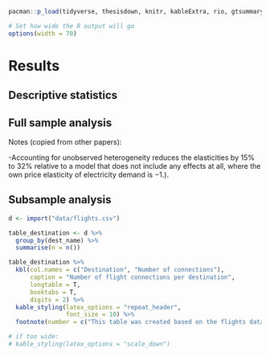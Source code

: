 <!--
Chapter 5 - Results
-->

```r
pacman::p_load(tidyverse, thesisdown, knitr, kableExtra, rio, gtsummary, gt)

# Set how wide the R output will go
options(width = 70)
```

# Results {#results}

## Descriptive statistics {#descriptives}

## Full sample analysis {#full_results}



Notes (copied from other papers):

-Accounting for unobserved heterogeneity reduces the elasticities by 15% to 32% relative to a model that does not include any effects at all, where the own price elasticity of electricity demand is −1.).


## Subsample analysis {#full_results}



```r
d <- import("data/flights.csv")

table_destination <- d %>% 
  group_by(dest_name) %>% 
  summarise(n = n())

table_destination %>% 
  kbl(col.names = c("Destination", "Number of connections"), 
      caption = "Number of flight connections per destination", 
      longtable = T, 
      booktabs = T,
      digits = 2) %>% 
  kable_styling(latex_options = "repeat_header",
                font_size = 10) %>%
  footnote(number = c("This table was created based on the flights dataset.", "Source: R Packages."))

# if too wide: 
# kable_styling(latex_options = "scale_down")




```

\captionsetup[table]{labelformat=empty,skip=1pt}
\begin{longtable}{lc}
\toprule
\textbf{Variable} & \textbf{N = 2,993,841} \\ 
\midrule
Space heat consumption, eff. [kWh/sqm.] &  \\ 
Mean (SD) & 119 (47) \\ 
Median [Range] & 113 [21, 521] \\ 
Energy price, real [Cents/kWh] &  \\ 
Mean (SD) & 7.01 (2.06) \\ 
Median [Range] & 6.56 [2.00, 99.50] \\ 
Degree days &  \\ 
Mean (SD) & 3,496 (386) \\ 
Median [Range] & 3,445 [2,284, 7,003] \\ 
(Missing) & 3,209 \\ 
Energy carrier category &  \\ 
District heating & 290,010 (9.7\%) \\ 
Gas & 1,806,199 (60\%) \\ 
Oil & 875,945 (29\%) \\ 
Others & 21,687 (0.7\%) \\ 
Building heating surface [sqm.] &  \\ 
Mean (SD) & 694 (1,050) \\ 
Median [Range] & 402 [31, 73,437] \\ 
Building housing units &  \\ 
Mean (SD) & 10 (16) \\ 
Median [Range] & 6 [2, 1,694] \\ 
Regional household income [€] &  \\ 
Mean (SD) & 20,732 (2,925) \\ 
Median [Range] & 20,568 [13,821, 42,555] \\ 
(Missing) & 3,270 \\ 
Regional share retirement [>65 yrs] &  \\ 
Mean (SD) & 0.209 (0.024) \\ 
Median [Range] & 0.207 [0.145, 0.327] \\ 
(Missing) & 6,777 \\ 
 \bottomrule
\end{longtable}
\begin{minipage}{\linewidth}
\emph{This data is simulated}\\ 
\end{minipage}
